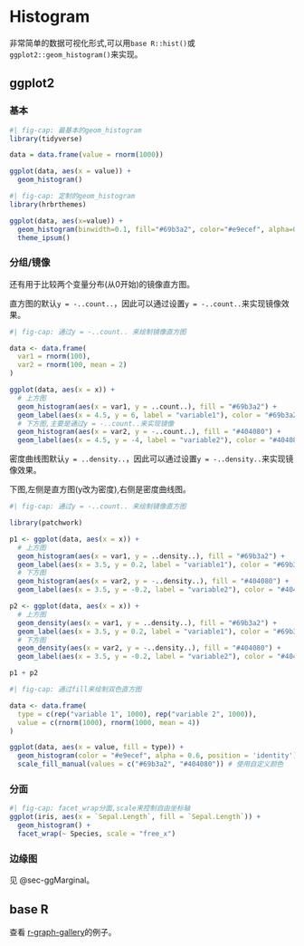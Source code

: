 # Histogram {#sec-histogram}

非常简单的数据可视化形式,可以用`base R::hist()`或`ggplot2::geom_histogram()`来实现。

## ggplot2

### 基本
```r
#| fig-cap: 最基本的geom_histogram
library(tidyverse)

data = data.frame(value = rnorm(1000))

ggplot(data, aes(x = value)) +
  geom_histogram()
```

```r
#| fig-cap: 定制的geom_histogram
library(hrbrthemes)

ggplot(data, aes(x=value)) + 
  geom_histogram(binwidth=0.1, fill="#69b3a2", color="#e9ecef", alpha=0.9) +
  theme_ipsum()
```


### 分组/镜像 {#sec-mirror-histogram}
还有用于比较两个变量分布(从0开始)的镜像直方图。

直方图的默认`y = -..count..`，因此可以通过设置`y = -..count..`来实现镜像效果。

```r
#| fig-cap: 通过y = -..count.. 来绘制镜像直方图

data <- data.frame(
  var1 = rnorm(100),
  var2 = rnorm(100, mean = 2)
)

ggplot(data, aes(x = x)) +
  # 上方图
  geom_histogram(aes(x = var1, y = ..count..), fill = "#69b3a2") +
  geom_label(aes(x = 4.5, y = 6, label = "variable1"), color = "#69b3a2") +
  # 下方图,主要是通过y = -..count..来实现镜像
  geom_histogram(aes(x = var2, y = -..count..), fill = "#404080") +
  geom_label(aes(x = 4.5, y = -4, label = "variable2"), color = "#404080") 
```


密度曲线图默认`y = ..density..`，因此可以通过设置`y = -..density..`来实现镜像效果。

下图,左侧是直方图(y改为密度),右侧是密度曲线图。

```r
#| fig-cap: 通过y = -..count.. 来绘制镜像直方图

library(patchwork)

p1 <- ggplot(data, aes(x = x)) +
  # 上方图
  geom_histogram(aes(x = var1, y = ..density..), fill = "#69b3a2") +
  geom_label(aes(x = 3.5, y = 0.2, label = "variable1"), color = "#69b3a2") +
  # 下方图
  geom_histogram(aes(x = var2, y = -..density..), fill = "#404080") +
  geom_label(aes(x = 3.5, y = -0.2, label = "variable2"), color = "#404080") 

p2 <- ggplot(data, aes(x = x)) +
  # 上方图
  geom_density(aes(x = var1, y = ..density..), fill = "#69b3a2") +
  geom_label(aes(x = 3.5, y = 0.2, label = "variable1"), color = "#69b3a2") +
  # 下方图
  geom_density(aes(x = var2, y = -..density..), fill = "#404080") +
  geom_label(aes(x = 3.5, y = -0.2, label = "variable2"), color = "#404080")

p1 + p2
```


```r
#| fig-cap: 通过fill来绘制双色直方图

data <- data.frame(
  type = c(rep("variable 1", 1000), rep("variable 2", 1000)),
  value = c(rnorm(1000), rnorm(1000, mean = 4))
)

ggplot(data, aes(x = value, fill = type)) +
  geom_histogram(color = "#e9ecef", alpha = 0.6, position = 'identity') +
  scale_fill_manual(values = c("#69b3a2", "#404080")) # 使用自定义颜色
```

### 分面

```r
#| fig-cap: facet_wrap分面,scale来控制自由坐标轴
ggplot(iris, aes(x = `Sepal.Length`, fill = `Sepal.Length`)) + 
  geom_histogram() + 
  facet_wrap(~ Species, scale = "free_x")
```

### 边缘图

见 @sec-ggMarginal。

## base R

查看 [r-graph-gallery](https://r-graph-gallery.com/histogram.html)的例子。
